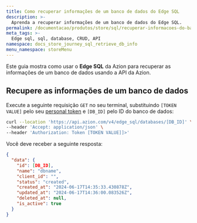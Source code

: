 ```yaml
---
title: Como recuperar informações de um banco de dados do Edge SQL
description: >-
  Aprenda a recuperar informações de um banco de dados do Edge SQL.
permalink: /documentacao/produtos/store/sql/recuperar-informacoes-do-banco/
meta_tags: >-
  Edge sql, sql, database, CRUD, API
namespace: docs_store_journey_sql_retrieve_db_info
menu_namespace: storeMenu
---
```


Este guia mostra como usar o **Edge SQL** da Azion para recuperar as informações de um banco de dados usando a API da Azion.

## Recupere as informações de um banco de dados

Execute a seguinte requisição `GET` no seu terminal, substituindo `[TOKEN VALUE]` pelo seu [personal token](/pt-br/documentacao/produtos/guias/personal-tokens/) e `[DB_ID]` pelo ID do banco de dados:

```bash
curl --location 'https://api.azion.com/v4/edge_sql/databases/[DB_ID]' \
--header 'Accept: application/json' \
--header 'Authorization: Token [TOKEN VALUE]]>'
```

Você deve receber a seguinte resposta:

```json
{
  "data": {
    "id": [DB_ID],
    "name": "dbname",
    "client_id": "",
    "status": "created",
    "created_at": "2024-06-17T14:35:33.430878Z",
    "updated_at": "2024-06-17T14:36:00.083526Z",
    "deleted_at": null,
    "is_active": true
  }
}
```

